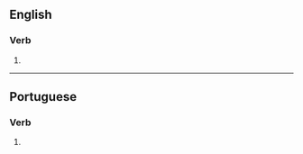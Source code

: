 ==English==

===Verb===
{{head|en|verb form}}

# {{en-third-person singular of|dramatize}}

----

==Portuguese==

===Verb===
{{head|pt|verb form}}

# {{pt-verb-form-of|dramatizar}}